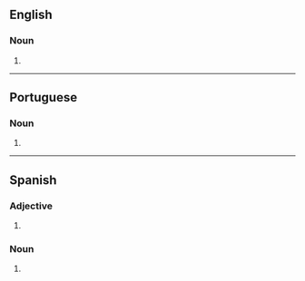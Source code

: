==English==

===Noun===
{{head|en|noun plural form}}

# {{plural of|macaca|lang=en}}

----

==Portuguese==

===Noun===
{{head|pt|noun form}}

# {{pt-noun form of|macaco|f|pl}}

----

==Spanish==

===Adjective===
{{head|es|adjective form}}

# {{es-adj form of|macaco|f|pl}}

===Noun===
{{head|es|noun plural form|g=f-p}}

# {{inflection of|macaco||f|p|lang=es}}